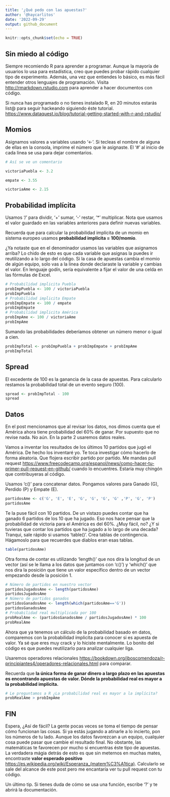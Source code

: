```yaml
---
title: '¿Qué pedo con las apuestas?'
author: '@haycarlitos'
date: '2022-09-29'
output: github_document
---
```


```r
knitr::opts_chunk$set(echo = TRUE)
```

## Sin miedo al código

Siempre recomiendo R para aprender a programar. Aunque la mayoría de usuarios lo usa para estadística, creo que puedes probar rápido cualquier tipo de experimento. Además, una vez que entiendes lo básico, es más fácil entender otros lenguajes de programación. Visita <http://rmarkdown.rstudio.com> para aprender a hacer documentos con código. 

Si nunca has programado o no tienes instalado R, en 20 minutos estarás list@ para seguir hackeando siguiendo éste tutorial. <https://www.dataquest.io/blog/tutorial-getting-started-with-r-and-rstudio/>

## Momios

Asignamos valores a variables usando '<-'. Si tecleas el nombre de alguna de ellas en la consola, imprime el número que le
asignaste. El '#' al inicio de cada linea se usa para dejar comentarios.

```r
# Así se ve un comentario

victoriaPuebla <- 3.2 

empate <- 3.55

victoriaAme <- 2.15 
```

## Probabilidad implícita

Usamos '/' para dividir, '+' sumar, '-' restar, '*' multiplicar. Nota que usamos el valor guardado en las variables anteriores para definir nuevas variables. 

Recuerda que para calcular la probabilidad implícita de un momio en sistema europeo usamos 
**probabilidad implícita = 100/momio**.

¿Ya notaste que en el denominador usamos las variables que asignamos arriba? Lo chido de esto es que cada variable
que asignas la puedes ir reutilizando a lo largo del código. Si la casa de apuestas cambia el momio de algún equipo, solo vas a la linea donde declaraste la variable y cambias el valor. En lenguaje godín, sería equivalente a fijar el valor de una celda en las fórmulas de Excel.
```r
# Probabilidad impĺicita Puebla
probImpPuebla <- 100 / victoriaPuebla 
probImpPuebla
# Probabilidad impĺicita Empate
probImpEmpate <- 100 / empate
probImpEmpate
# Probabilidad impĺicita América
probImpAme <- 100 / victoriaAme
probImpAme
```

Sumando las probabilidades deberíamos obtener un número menor o igual a cien.
```r
probImpTotal <- probImpPuebla + probImpEmpate + probImpAme
probImpTotal
```

## Spread

El excedente de 100 es la ganancia de la casa de apuestas.
Para calcularlo restamos la probabilidad total de un evento seguro (100).
```r
spread <- probImpTotal - 100
spread
```


## Datos

En el post mencionamos que al revisar los datos, nos dimos cuenta que el América ahora tiene probabilidad del 60% de ganar. Por supuesto que no revise nada. No aún. En la parte 2 usaremos datos reales.

Vamos a inventar los resultados de los últimos 10 partidos que jugó el América. De hecho los inventaré yo. Te toca investigar cómo hacerlo de forma aleatoria.
Que flojera escribir partido por partido. Me mandas pull request <https://www.freecodecamp.org/espanol/news/como-hacer-tu-primer-pull-request-en-github/> cuando lo encuentres. Estaría muy chingón que contribuyeras al código.

Usamos 'c()' para concatenar datos. Pongamos valores para Ganado (G), Perdido (P) y Empate (E).
```r
partidosAme <- c('G', 'E', 'E', 'G', 'G', 'G', 'G' ,'P', 'G', 'P')
partidosAme
```

Te la puse fácil con 10 partidos. De un vistazo puedes contar que ha ganado 6 partidos de los 10 que ha jugado. Eso nos hace pensar que la probabilidad de victoria para el América es del 60%. 
¿Muy fácil, no? ¿Y si tuvieras que contar los partidos que ha jugado a lo largo de una decada?
Tranqui, sale rápido si usamos 'table()'. Crea tablas de contingencia. Hágamoslo para que recuerdes que diablos eran esas tablas.
```r
table(partidosAme)
```

Otra forma de contar es utilizando 'length()' que nos dira la longitud de un vector (así se le llama a los datos que juntamos con 'c()') y 'which()' que nos dira la posición que tiene un valor específico dentro de un vector empezando desde la posición 1. 
```r
# Número de partidos en nuestro vector
partidosJugadosAme <- length(partidosAme)
partidosJugadosAme
# Número de partidos ganados
partidosGanadosAme <- length(which(partidosAme=='G'))
partidosGanadosAme
# Probabilidad real multiplicada por 100
probRealAme <- (partidosGanadosAme / partidosJugadosAme) * 100
probRealAme
```

Ahora que ya tenemos un cálculo de la probabilidad basado en datos, comparemos con la probabilidad ímplicita para conocer si es apuesta de valor. Ya sé que eres muy crack y lo hiciste mentalmente. Lo bonito del código es que puedes reutilizarlo para analizar cualquier liga.

Usaremos operadores relacionales <https://bookdown.org/jboscomendoza/r-principiantes4/operadores-relacionales.html> para comparar.

Recuerda que **la única forma de ganar dinero a largo plazo en las apuestas es encontrando apuestas de valor. Dónde la probabilidad real es mayor a la probabilidad implícita.**
```r
# Le preguntamos a R ¿La probabilidad real es mayor a la implícita?
probRealAme > probImpAme
```

## FIN

Espera, ¿Así de fácil? La gente pocas veces se toma el tiempo de pensar cómo funcionan las cosas. Si ya estás jugando a atinarle a lo incierto, pon los números de tu lado. Aunque los datos favorezcan a un equipo, cualquier cosa puede pasar  que cambie el resultado final. No obstante, las matemáticas te favorecen por mucho si encuentras éste tipo de apuestas. La verdadera mágia detrás de esto es que sin meternos en muchas mates, encontraste  **valor esperado positivo** <https://es.wikipedia.org/wiki/Esperanza_(matem%C3%A1tica)>. Calcularlo se sale del alcance de este post pero me encantaría ver tu pull request con tu código.

Un último tip. Si tienes duda de cómo se usa una función, escribe '?' y te abrirá la documentación.
